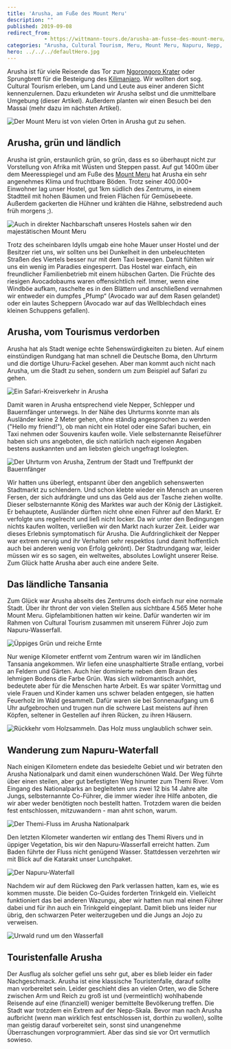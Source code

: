 ```yaml
---
title: 'Arusha, am Fuße des Mount Meru'
description: ""
published: 2019-09-08
redirect_from: 
            - https://wittmann-tours.de/arusha-am-fusse-des-mount-meru/
categories: "Arusha, Cultural Tourism, Meru, Mount Meru, Napuru, Nepp, Tansania, Themi, Tourismus"
hero: ../../../defaultHero.jpg
---
```

Arusha ist für viele Reisende das Tor zum [Ngorongoro Krater](https://de.wikipedia.org/wiki/Ngorongoro) oder Sprungbrett für die Besteigung des [Kilimanjaro](https://de.wikipedia.org/wiki/Kilimandscharo). Wir wollten dort sog. Cultural Tourism erleben, um Land und Leute aus einer anderen Sicht kennenzulernen. Dazu erkundeten wir Arusha selbst und die unmittelbare Umgebung (dieser Artikel). Außerdem planten wir einen Besuch bei den Massai (mehr dazu im nächsten Artikel).

![Der Mount Meru ist von vielen Orten in Arusha gut zu sehen.](http://wittmann-tours.de/wp-content/uploads/2019/08/CW-20180909-111535-9024-1024x683.jpg)

<!--more-->

## Arusha, grün und ländlich

Arusha ist grün, erstaunlich grün, so grün, dass es so überhaupt nicht zur Vorstellung von Afrika mit Wüsten und Steppen passt. Auf gut 1400m über dem Meeresspiegel und am Fuße des [Mount Meru](https://de.wikipedia.org/wiki/Mount_Meru) hat Arusha ein sehr angenehmes Klima und fruchtbare Böden. Trotz seiner 400.000+ Einwohner lag unser Hostel, gut 1km südlich des Zentrums, in einem Stadtteil mit hohen Bäumen und freien Flächen für Gemüsebeete. Außerdem gackerten die Hühner und krähten die Hähne, selbstredend auch früh morgens ;).

![Auch in direkter Nachbarschaft unseres Hostels sahen wir den majestätischen Mount Meru](http://wittmann-tours.de/wp-content/uploads/2019/08/CW-20180909-105401-9019-1024x683.jpg)

Trotz des scheinbaren Idylls umgab eine hohe Mauer unser Hostel und der Besitzer riet uns, wir sollten uns bei Dunkelheit in den unbeleuchteten Straßen des Viertels besser nur mit dem Taxi bewegen. Damit fühlten wir uns ein wenig im Paradies eingesperrt. Das Hostel war einfach, ein freundlicher Familienbetrieb mit einem hübschen Garten. Die Früchte des riesigen Avocadobaums waren offensichtlich reif. Immer, wenn eine Windböe aufkam, raschelte es in den Blättern und anschließend vernahmen wir entweder ein dumpfes „Pfump“ (Avocado war auf dem Rasen gelandet) oder ein lautes Scheppern (Avocado war auf das Wellblechdach eines kleinen Schuppens gefallen).

## Arusha, vom Tourismus verdorben

Arusha hat als Stadt wenige echte Sehenswürdigkeiten zu bieten. Auf einem einstündigen Rundgang hat man schnell die Deutsche Boma, den Uhrturm und die dortige Uhuru-Fackel gesehen. Aber man kommt auch nicht nach Arusha, um die Stadt zu sehen, sondern um zum Beispiel auf Safari zu gehen.

![Ein Safari-Kreisverkehr in Arusha](http://wittmann-tours.de/wp-content/uploads/2019/08/CW-20180909-114530-9032-1024x683.jpg)

Damit waren in Arusha entsprechend viele Nepper, Schlepper und Bauernfänger unterwegs. In der Nähe des Uhrturms konnte man als Ausländer keine 2 Meter gehen, ohne ständig angesprochen zu werden ("Hello my friend!"), ob man nicht ein Hotel oder eine Safari buchen, ein Taxi nehmen oder Souvenirs kaufen wolle. Viele selbsternannte Reiseführer haben sich uns angeboten, die sich natürlich nach eigenen Angaben bestens auskannten und am liebsten gleich ungefragt loslegten.

![Der Uhrturm von Arusha, Zentrum der Stadt und Treffpunkt der Bauernfänger](http://wittmann-tours.de/wp-content/uploads/2019/08/CW-20180909-111727-9025-1024x683.jpg)

Wir hatten uns überlegt, entspannt über den angeblich sehenswerten Stadtmarkt zu schlendern. Und schon klebte wieder ein Mensch an unseren Fersen, der sich aufdrängte und uns das Geld aus der Tasche ziehen wollte. Dieser selbsternannte König des Marktes war auch der König der Lästigkeit. Er behauptete, Ausländer dürften nicht ohne einen Führer auf den Markt. Er verfolgte uns regelrecht und ließ nicht locker. Da wir unter den Bedingungen nichts kaufen wollten, verließen wir den Markt nach kurzer Zeit. Leider war dieses Erlebnis symptomatisch für Arusha. Die Aufdringlichkeit der Nepper war extrem nervig und ihr Verhalten sehr respektlos (und damit hoffentlich auch bei anderen wenig von Erfolg gekrönt). Der Stadtrundgang war, leider müssen wir es so sagen, ein weltweites, absolutes Lowlight unserer Reise. Zum Glück hatte Arusha aber auch eine andere Seite.

## Das ländliche Tansania

Zum Glück war Arusha abseits des Zentrums doch einfach nur eine normale Stadt. Über ihr thront der von vielen Stellen aus sichtbare 4.565 Meter hohe Mount Meru. Gipfelambitionen hatten wir keine. Dafür wanderten wir im Rahmen von Cultural Tourism zusammen mit unserem Führer Jojo zum Napuru-Wasserfall.

![Üppiges Grün und reiche Ernte](http://wittmann-tours.de/wp-content/uploads/2019/08/CW-20180911-102357-9092-1024x683.jpg)

Nur wenige Kilometer entfernt vom Zentrum waren wir im ländlichen Tansania angekommen. Wir liefen eine unasphaltierte Straße entlang, vorbei an Feldern und Gärten. Auch hier dominierte neben dem Braun des lehmigen Bodens die Farbe Grün. Was sich wildromantisch anhört, bedeutete aber für die Menschen harte Arbeit. Es war später Vormittag und viele Frauen und Kinder kamen uns schwer beladen entgegen, sie hatten Feuerholz im Wald gesammelt. Dafür waren sie bei Sonnenaufgang um 6 Uhr aufgebrochen und trugen nun die schwere Last meistens auf ihren Köpfen, seltener in Gestellen auf ihren Rücken, zu ihren Häusern.

![Rückkehr vom Holzsammeln. Das Holz muss unglaublich schwer sein.](http://wittmann-tours.de/wp-content/uploads/2019/08/CW-20180911-105945-9096-1024x683.jpg)

## Wanderung zum Napuru-Waterfall

Nach einigen Kilometern endete das besiedelte Gebiet und wir betraten den Arusha Nationalpark und damit einen wunderschönen Wald. Der Weg führte über einen steilen, aber gut befestigten Weg hinunter zum Themi River. Vom Eingang des Nationalparks an begleiteten uns zwei 12 bis 14 Jahre alte Jungs, selbsternannte Co-Führer, die immer wieder ihre Hilfe anboten, die wir aber weder benötigten noch bestellt hatten. Trotzdem waren die beiden fest entschlossen, mitzuwandern - man ahnt schon, warum.

![Der Themi-Fluss im Arusha Nationalpark](http://wittmann-tours.de/wp-content/uploads/2019/08/CW-20180911-113745-2160-1024x683.jpg)

Den letzten Kilometer wanderten wir entlang des Themi Rivers und in üppiger Vegetation, bis wir den Napuru-Wasserfall erreicht hatten. Zum Baden führte der Fluss nicht genügend Wasser. Stattdessen verzehrten wir mit Blick auf die Katarakt unser Lunchpaket.

![Der Napuru-Waterfall](http://wittmann-tours.de/wp-content/uploads/2019/08/CW-20180911-124912-2201-HDR-683x1024.jpg)

Nachdem wir auf dem Rückweg den Park verlassen hatten, kam es, wie es kommen musste. Die beiden Co-Guides forderten Trinkgeld ein. Vielleicht funktioniert das bei anderen Wazungu, aber wir hatten nun mal einen Führer dabei und für ihn auch ein Trinkgeld eingeplant. Damit blieb uns leider nur übrig, den schwarzen Peter weiterzugeben und die Jungs an Jojo zu verweisen.

![Urwald rund um den Wasserfall](http://wittmann-tours.de/wp-content/uploads/2019/08/CW-20180911-113616-2152-HDR-1024x683.jpg)

## Touristenfalle Arusha

Der Ausflug als solcher gefiel uns sehr gut, aber es blieb leider ein fader Nachgeschmack. Arusha ist eine klassische Touristenfalle, darauf sollte man vorbereitet sein. Leider geschieht dies an vielen Orten, wo die Schere zwischen Arm und Reich zu groß ist und (vermeintlich) wohlhabende Reisende auf eine (finanziell) weniger bemittelte Bevölkerung treffen. Die Stadt war trotzdem ein Extrem auf der Nepp-Skala. Bevor man nach Arusha aufbricht (wenn man wirklich fest entschlossen ist, dorthin zu wollen), sollte man geistig darauf vorbereitet sein, sonst sind unangenehme Überraschungen vorprogrammiert. Aber das sind sie vor Ort vermutlich sowieso.
